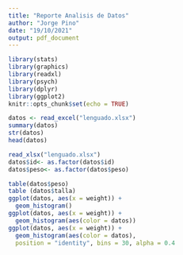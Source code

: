```yaml
---
title: "Reporte Analisis de Datos"
author: "Jorge Pino"
date: "19/10/2021"
output: pdf_document
---
```


```r
library(stats)
library(graphics)
library(readxl)
library(psych)
library(dplyr)
library(ggplot2)
knitr::opts_chunk$set(echo = TRUE)
```
```r
datos <- read_excel("lenguado.xlsx")
summary(datos)
str(datos)
head(datos)
```
```r
read_xlsx("lenguado.xlsx")
datos$id<- as.factor(datos$id)
datos$peso<- as.factor(datos$peso)
```
```r
table(datos$peso)
table (datos$talla)
ggplot(datos, aes(x = weight)) +
  geom_histogram()
ggplot(datos, aes(x = weight)) +
  geom_histogram(aes(color = datos))
ggplot(datos, aes(x = weight)) +
  geom_histogram(aes(color = datos), 
  position = "identity", bins = 30, alpha = 0.4

```




